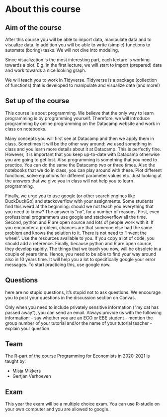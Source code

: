 # About this course


## Aim of the course

After this course you will be able to import data, manipulate data and to visualize data. In addition you will be able to write (simple) functions to automate (boring) tasks. We will not dive into modeling. 

Since visualization is the most interesting part, each lecture is working towards a plot. E.g. in the first lecture, we will start to import (prepared) data and work towards a nice looking graph. 


We will teach you to work in Tidyverse. Tidyverse is a package (collection of functions) that is developed to manipulate and visualize data (and more!)


## Set up of the course

This course is about programming. We believe that the only way to learn programming is by programming yourself. Therefore, we will introduce programming by online programming on the Datacamp website and work in class on notebooks. 

Many concepts you will first see at Datacamp and then we apply them in class. Sometimes it will be the other way around: we used something in class and you learn more details about it at Datacamp. This is perfectly fine. However, it is important that you keep up-to-date with Datacamp otherwise you are going to get lost. Also programming is something that you need to practice. You can do the same the Datacamp two or three times. Also the notebooks that we do in class, you can play around with these. Plot different functions, solve equations for different parameter values etc. Just looking at the answers that we give you in class will not help you to learn programming. 

Finally, we urge you to use google (or other search engines like DuckDuckGo) and stackoverflow with your assignments. Some students find this weird at the beginning: should we not teach you everything that you need to know? The answer is "no", for a number of reasons. First, even professional programmers use google and stackoverflow all the time. Second, python and R are open source and lots of people work with it. If you encounter a problem, chances are that someone else had the same problem and knows the solution to it. There is not need to “invent the wheel”. Use the resources available to you. If you copy a lot of code, you should add a reference. Finally, because python and R are open source, they develop rapidly. The things that we teach you now, will be obsolete in a couple of years time. Hence, you need to be able to find your way around also in 10 years time. It will help you a lot to specifically google your error messages.
To start practicing this, use google now.


## Questions

here are no stupid questions, it’s stupid not to ask questions. We encourage you to post your questions in the discussion section on Canvas.

Only when you need to include privately sensitive information (“my cat has passed away”), you can send an email. Always provide us with the following information: - say whether you are an ECO or EBE student - mention the group number of your tutorial and/or the name of your tutorial teacher - explain your question

## Team

The R-part of the course Programming for Economists in 2020-2021 is taught by:

- Misja Mikkers
- Gertjan Verhoeven


## Exam

This year the exam will be a multiple choice exam. You can use R-studio on your own computer and you are allowed to google. 

